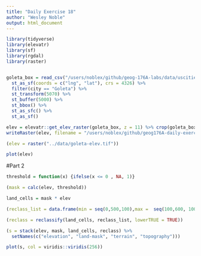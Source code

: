 ```yaml
---
title: "Daily Exercise 18"
author: "Wesley Noble"
output: html_document
---
```


```r

library(tidyverse)
library(elevatr)
library(sf)
library(rgdal)
library(raster)


goleta_box = read_csv("/users/noblex/github/geog-176A-labs/data/uscities.csv") %>%
  st_as_sf(coords = c("lng", "lat"), crs = 4326) %>% 
  filter(city == "Goleta") %>% 
  st_transform(5070) %>% 
  st_buffer(5000) %>% 
  st_bbox() %>% 
  st_as_sfc() %>% 
  st_as_sf()

elev = elevatr::get_elev_raster(goleta_box, z = 11) %>% crop(goleta_box)
writeRaster(elev, filename = "/users/noblex/github/geog176A-daily-exercises/data/goleta-elev.tif", overwrite = TRUE)

(elev = raster("../data/goleta-elev.tif"))

plot(elev)


```
#Part 2

```r

threshold = function(x) {ifelse(x <= 0 , NA, 1)}

(mask = calc(elev, threshold))

land_cells = mask * elev

(reclass_list = data.frame(min = seq(0,500,100),max =  seq(100,600, 100), lab = c(0:5)))

(reclass = reclassify(land_cells, reclass_list, lowerTRUE = TRUE))

(s = stack(elev, mask, land_cells, reclass) %>% 
  setNames(c("elevation", "land-mask", "terrain", "topography")))

plot(s, col = viridis::viridis(256))



```

